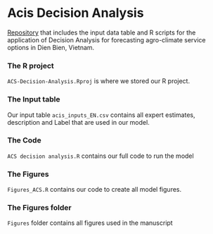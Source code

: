 
# Acis Decision Analysis
[Repository](https://github.com/ThiThuGiangLuu/ACS-Decision-Analysis) that includes the input data table and R scripts for the application of Decision Analysis for forecasting agro-climate service options in Dien Bien, Vietnam. 

### The R project
`ACS-Decision-Analysis.Rproj` is where we stored our R project.

### The Input table
Our input table `acis_inputs_EN.csv` contains all expert estimates, description and Label that are used in our model.

### The Code
`ACS decision analysis.R` contains our full code to run the model 

### The Figures
`Figures_ACS.R` contains our code to create all model figures.

### The Figures folder
`Figures` folder contains all figures used in the manuscript
